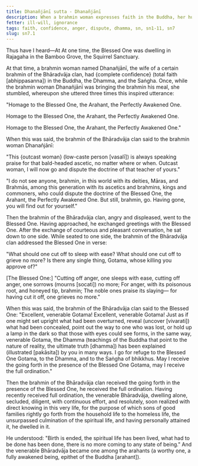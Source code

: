 ```yaml
---
title: Dhanañjānī sutta - Dhanañjānī
description: When a brahmin woman expresses faith in the Buddha, her husband, a brahmin of the Bhāradvāja clan, goes to dispute the doctrine of the Buddha. The Buddha teaches the brahmin the importance of cutting off anger.
fetter: ill-will, ignorance
tags: faith, confidence, anger, dispute, dhamma, sn, sn1-11, sn7
slug: sn7.1
---
```


Thus have I heard—At At one time, the Blessed One was dwelling in Rajagaha in the Bamboo Grove, the Squirrel Sanctuary.

At that time, a brahmin woman named Dhanañjānī, the wife of a certain brahmin of the Bhāradvāja clan, had \{complete confidence} (total faith [abhippasanna]) in the Buddha, the Dhamma, and the Saṅgha. Once, while the brahmin woman Dhanañjānī was bringing the brahmin his meal, she stumbled, whereupon she uttered three times this inspired utterance:

"Homage to the Blessed One, the Arahant, the Perfectly Awakened One.

Homage to the Blessed One, the Arahant, the Perfectly Awakened One.

Homage to the Blessed One, the Arahant, the Perfectly Awakened One."

When this was said, the brahmin of the Bhāradvāja clan said to the brahmin woman Dhanañjānī:

"This \{outcast woman} (low-caste person [vasalī]) is always speaking praise for that bald-headed ascetic, no matter where or when. Outcast woman, I will now go and dispute the doctrine of that teacher of yours."

"I do not see anyone, brahmin, in this world with its deities, Māras, and Brahmās, among this generation with its ascetics and brahmins, kings and commoners, who could dispute the doctrine of the Blessed One, the Arahant, the Perfectly Awakened One. But still, brahmin, go. Having gone, you will find out for yourself."

Then the brahmin of the Bhāradvāja clan, angry and displeased, went to the Blessed One. Having approached, he exchanged greetings with the Blessed One. After the exchange of courteous and pleasant conversation, he sat down to one side. While seated to one side, the brahmin of the Bhāradvāja clan addressed the Blessed One in verse:

"What should one cut off to sleep with ease?
What should one cut off to grieve no more?
Is there any single thing, Gotama,
whose killing you approve of?"

[The Blessed One:] "Cutting off anger, one sleeps with ease,
cutting off anger, one sorrows (mourns [socati]) no more;
For anger, with its poisonous root,
and honeyed tip, brahmin;
The noble ones praise its slaying—
for having cut it off, one grieves no more."

When this was said, the brahmin of the Bhāradvāja clan said to the Blessed One: "Excellent, venerable Gotama! Excellent, venerable Gotama! Just as if one might set upright what had been overturned, reveal (uncover [vivarati]) what had been concealed, point out the way to one who was lost, or hold up a lamp in the dark so that those with eyes could see forms, in the same way, venerable Gotama, the Dhamma (teachings of the Buddha that point to the nature of reality, the ultimate truth [dhamma]) has been explained (illustrated [pakāsita]) by you in many ways. I go for refuge to the Blessed One Gotama, to the Dhamma, and to the Saṅgha of bhikkhus. May I receive the going forth in the presence of the Blessed One Gotama, may I receive the full ordination."

Then the brahmin of the Bhāradvāja clan received the going forth in the presence of the Blessed One, he received the full ordination. Having recently received full ordination, the venerable Bhāradvāja, dwelling alone, secluded, diligent, with continuous effort, and resolutely, soon realized with direct knowing in this very life, for the purpose of which sons of good families rightly go forth from the household life to the homeless life, the unsurpassed culmination of the spiritual life, and having personally attained it, he dwelled in it.

He understood: "Birth is ended, the spiritual life has been lived, what had to be done has been done, there is no more coming to any state of being." And the venerable Bhāradvāja became one among the arahants (a worthy one, a fully awakened being, epithet of the Buddha [arahant]).
